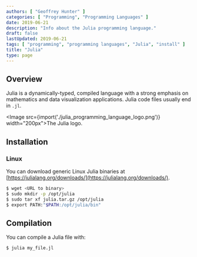 ```yaml
---
authors: [ "Geoffrey Hunter" ]
categories: [ "Programming", "Programming Languages" ]
date: 2019-06-21
description: "Info about the Julia programming language."
draft: false
lastUpdated: 2019-06-21
tags: [ "programming", "programming languages", "Julia", "install" ]
title: "Julia"
type: page
---
```



## Overview

Julia is a dynamically-typed, compiled language with a strong emphasis on mathematics and data visualization applications. Julia code files usually end in `.jl`.

<Image src={import('./julia_programming_language_logo.png')} width="200px">The Julia logo.</Image>

## Installation

### Linux

You can download generic Linux Julia binaries at [https://julialang.org/downloads/](https://julialang.org/downloads/).

```bash
$ wget <URL to binary>
$ sudo mkdir -p /opt/julia
$ sudo tar xf julia.tar.gz /opt/julia
$ export PATH:"$PATH:/opt/julia/bin"
```


## Compilation

You can compile a Julia file with:

```bash
$ julia my_file.jl
```